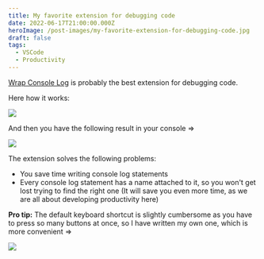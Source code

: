 ```yaml
---
title: My favorite extension for debugging code
date: 2022-06-17T21:00:00.000Z
heroImage: /post-images/my-favorite-extension-for-debugging-code.jpg
draft: false
tags:
  - VSCode
  - Productivity
---
```


[Wrap Console Log](https://marketplace.visualstudio.com/items?itemName=midnightsyntax.vscode-wrap-console-log) is probably the best extension for debugging code.

Here how it works:

![](/post-images/2022-06-console-log-wrap-in-action.gif)

And then you have the following result in your console =>

![](/post-images/image-1.jpg)

The extension solves the following problems:

* You save time writing console log statements
* Every console log statement has a name attached to it, so you won't get lost trying to find the right one (It will save you even more time, as we are all about developing productivity here)

**Pro tip:** The default keyboard shortcut is slightly cumbersome as you have to press so many buttons at once, so I have written my own one, which is more convenient =>

![](/post-images/2022-06-image-2.webp)
